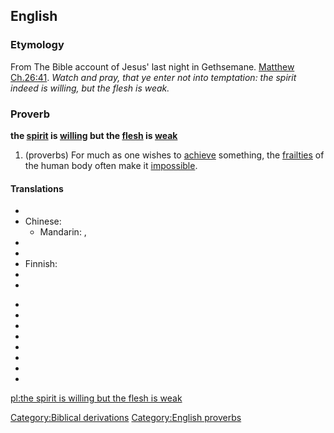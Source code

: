 ==English==

===Etymology===
From The Bible account of Jesus' last night in Gethsemane. [[s:Bible (King James)/Matthew#Chapter 26|Matthew Ch.26:41]]. ''Watch and pray, that ye enter not into temptation: the spirit indeed is willing, but the flesh is weak.''

===Proverb===
'''the [[spirit]] is [[willing]] but the [[flesh]] is [[weak]]'''

# (proverbs) For much as one wishes to [[achieve]] something, the [[frailty|frailties]] of the human body often make it [[impossible]].

====Translations====
{{trans-top}}
* {{trreq|Arabic}}
* Chinese:
** Mandarin: {{t|zh|心有餘而力不足|sc=Hani}}, {{t|zh|心有余而力不足|tr=xīn yǒu yú ér lì bù zú|sc=Hani}}
* {{trreq|Czech}}
* {{trreq|Dutch}}
* Finnish: {{t|fi|henki on altis, mutta liha on heikko}}
* {{trreq|French}}
* {{trreq|German}}
{{trans-mid}}
* {{trreq|Hungarian}}
* {{trreq|Italian}}
* {{trreq|Japanese}}
* {{trreq|Portuguese}}
* {{trreq|Russian}}
* {{trreq|Spanish}}
* {{trreq|Swedish}}
* {{trreq|Vietnamese}}
{{trans-bottom}}

[[Category:Biblical derivations]]
[[Category:English proverbs]]

[[pl:the spirit is willing but the flesh is weak]]